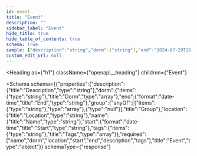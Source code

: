 ```yaml
---
id: event
title: "Event"
description: ""
sidebar_label: "Event"
hide_title: true
hide_table_of_contents: true
schema: true
sample: {"description":"string","dorm":["string"],"end":"2024-07-29T15:51:28.071Z","group":["string"],"location":"string","name":"string","start":"2024-07-29T15:51:28.071Z","tags":["string"]}
custom_edit_url: null
---
```



<Heading
  as={"h1"}
  className={"openapi__heading"}
  children={"Event"}
>
</Heading>





<Schema
  schema={{"properties":{"description":{"title":"Description","type":"string"},"dorm":{"items":{"type":"string"},"title":"Dorm","type":"array"},"end":{"format":"date-time","title":"End","type":"string"},"group":{"anyOf":[{"items":{"type":"string"},"type":"array"},{"type":"null"}],"title":"Group"},"location":{"title":"Location","type":"string"},"name":{"title":"Name","type":"string"},"start":{"format":"date-time","title":"Start","type":"string"},"tags":{"items":{"type":"string"},"title":"Tags","type":"array"}},"required":["name","dorm","location","start","end","description","tags"],"title":"Event","type":"object"}}
  schemaType={"response"}
>
  
</Schema>
            